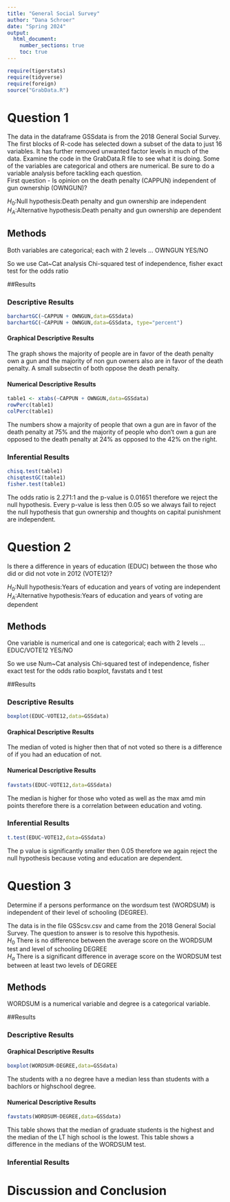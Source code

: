 ```yaml
---
title: "General Social Survey"
author: "Dana Schroer"
date: "Spring 2024"
output: 
  html_document:
    number_sections: true
    toc: true
---
```



```r
require(tigerstats)
require(tidyverse)
require(foreign)
source("GrabData.R")
```




#  Question 1

<!--In this section you explain what you are trying to show.  Where did the data come from?  What is the research or other question you are trying to answer?!-->

The data in the dataframe GSSdata is from the 2018 General Social Survey. The first blocks of R-code has selected down a subset of the data to just 16 variables. It has further removed unwanted factor levels in much of the data. Examine the code in the GrabData.R file to see what it is doing. Some of the variables are categorical and others are numerical. Be sure to do a variable analysis before tackling each question.  
First question - Is opinion on the death penalty (CAPPUN) independent of gun ownership (OWNGUN)?

$H_0$:Null hypothesis:Death penalty and gun ownership are independent  
$H_A$:Alternative hypothesis:Death penalty and gun ownership are dependent

## Methods

<!--Decide on your methods:  use "variable analysis" or other appropriate descriptors.  Make sure to choose at least one graphical method and at least one numerical method.!-->

Both variables are categorical; each with 2 levels ... OWNGUN YES/NO

So we use  Cat~Cat analysis
Chi-squared test of independence, fisher exact test for the odds ratio


##Results

<!--Divide this section into two sub-sections:  One for your descriptive  results and one for your inferential results.!-->

### Descriptive Results
```r
barchartGC(~CAPPUN + OWNGUN,data=GSSdata)
barchartGC(~CAPPUN + OWNGUN,data=GSSdata, type="percent")

```

#### Graphical Descriptive Results

<!--Graphical results here.  Make sure to show your code.  Provide appropriate labels for axes, giving units if possible, and provide a good title for the graph, too.  Use the graphical results to describe the patterns if any that exist in the data as focused toward the research question!-->

The graph shows the majority of people are in favor of the death penalty own a gun and the majority of non gun owners also are in favor of the death penalty. A small subsectin of both oppose the death penalty.

#### Numerical Descriptive Results

<!--Numerical results go here. Use the numerical results to describe the patterns if any that exist in the data as focused toward the research question!-->
```r
table1 <- xtabs(~CAPPUN + OWNGUN,data=GSSdata)
rowPerc(table1)
colPerc(table1)
```

The numbers show a majority of people that own a gun are in favor of the death penalty at 75% and the majority of people who don't own a gun are opposed to the death penalty at 24% as opposed to the 42% on the right.

### Inferential Results

<!--State hypothesis clearly.  Make sure your discussion of the inferential test covers all the aspects that the test output produces, such as test statistic, p-value etc.  Make a decision about the null hypothesis, explain the assumptions on which the selected test/procedure was based, and why the chosen procedure satisfys the assumptions and is appropriate to answer the research question!-->


```r
chisq.test(table1)
chisqtestGC(table1)
fisher.test(table1)
```

The odds ratio is 2.271:1 and the p-value is 0.01651 therefore we reject the null hypothesis. Every p-value is less then 0.05 so we always fail to reject the null hypothesis that gun ownership and thoughts on capital punishment are independent.

#  Question 2

<!--In this section you explain what you are trying to show.  Where did the data come from?  What is the research or other question you are trying to answer?!-->

Is there a difference in years of education (EDUC) between the those who did or did not vote in 2012 (VOTE12)?

$H_0$:Null hypothesis:Years of education and years of voting are independent  
$H_A$:Alternative hypothesis:Years of education and years of voting are dependent

## Methods

<!--Decide on your methods:  use "variable analysis" or other appropriate descriptors.  Make sure to choose at least one graphical method and at least one numerical method.!-->

One variable is numerical and one is categorical; each with 2 levels ... EDUC/VOTE12 YES/NO

So we use  Num~Cat analysis
Chi-squared test of independence, fisher exact test for the odds ratio  boxplot, favstats and t test

##Results

<!--Divide this section into two sub-sections:  One for your descriptive  results and one for your inferential results.!-->

### Descriptive Results
```r
boxplot(EDUC~VOTE12,data=GSSdata)
```

#### Graphical Descriptive Results

<!--Graphical results here.  Make sure to show your code.  Provide appropriate labels for axes, giving units if possible, and provide a good title for the graph, too.  Use the graphical results to describe the patterns if any that exist in the data as focused toward the research question!-->

The median of voted is higher then that of not voted so there is a difference of if you had an education of not.  

#### Numerical Descriptive Results

<!--Numerical results go here. Use the numerical results to describe the patterns if any that exist in the data as focused toward the research question!-->
```r
favstats(EDUC~VOTE12,data=GSSdata)
```

The median is higher for those who voted as well as the max amd min points therefore there is a correlation between education and voting.

### Inferential Results

<!--State hypothesis clearly.  Make sure your discussion of the inferential test covers all the aspects that the test output produces, such as test statistic, p-value etc.  Make a decision about the null hypothesis, explain the assumptions on which the selected test/procedure was based, and why the chosen procedure satisfys the assumptions and is appropriate to answer the research question!-->

```r
t.test(EDUC~VOTE12,data=GSSdata)
```

The p value is significantly smaller then 0.05 therefore we again reject the null hypothesis because voting and education are dependent.  

#  Question 3

<!--In this section you explain what you are trying to show.  Where did the data come from?  What is the research or other question you are trying to answer?!-->

Determine if a persons performance on the wordsum test (WORDSUM) is independent of their level of schooling (DEGREE).

The data is in the file GSScsv.csv and came from the 2018 General Social Survey.  The question to answer is to resolve this hypothesis.  
$H_0$ There is no difference between the average score on the WORDSUM test and level of schooling DEGREE    
$H_a$ There is a significant difference in average score on the WORDSUM test between at least two levels of DEGREE   

## Methods

<!--Decide on your methods:  use "variable analysis" or other appropriate descriptors.  Make sure to choose at least one graphical method and at least one numerical method.!-->

WORDSUM is a numerical variable and degree is a categorical variable.

##Results

<!--Divide this section into two sub-sections:  One for your descriptive  results and one for your inferential results.!-->


### Descriptive Results

#### Graphical Descriptive Results

<!--Graphical results here.  Make sure to show your code.  Provide appropriate labels for axes, giving units if possible, and provide a good title for the graph, too.  Use the graphical results to describe the patterns if any that exist in the data as focused toward the research question!-->

```r
boxplot(WORDSUM~DEGREE,data=GSSdata)
```

The students with a no degree have a median less than students with a bachlors or highschool degree.

#### Numerical Descriptive Results

<!--Numerical results go here. Use the numerical results to describe the patterns if any that exist in the data as focused toward the research question!-->
```r
favstats(WORDSUM~DEGREE,data=GSSdata)
```

This table shows that the median of graduate students is the highest and the median of the LT high school is the lowest. This table shows a difference in the medians of the WORDSUM test.

### Inferential Results

<!--State hypothesis clearly.  Make sure your discussion of the inferential test covers all the aspects that the test output produces, such as test statistic, p-value etc.  Make a decision about the null hypothesis, explain the assumptions on which the selected test/procedure was based, and why the chosen procedure satisfys the assumptions and is appropriate to answer the research question!-->


# Discussion and Conclusion

<!--Discussion and conclusion here.  If you found a relationship be sure to consider whether the relationship occurs because one of the variavbles causes the other, or whether they perhasps are related for some other reason.  Watch the chapter 6 videos from the GeorgeTown videos collection.!-->

